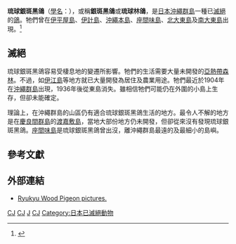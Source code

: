 {{Speciesbox
| status = EX
| status_system = iucn3.1
| status_ref = {{r|IUCN}}
| extinct = 1930年代末
| taxon = Columba jouyi
| authority = ([[Leonhard_Hess_Stejneger|Stejneger]], 1887)
| synonyms =
* ''Janthoenas jouyi''
* ''Carpophaga janthina''
}}

'''琉球銀斑黑鴿'''（[[學名|學名]]：{{lang|la|''Columba jouyi''}}），或稱'''銀斑黑鴿'''或'''琉球林鴿'''，是[[日本|日本]][[沖繩群島|沖繩群島]]一種已[[滅絕|滅絕]]的[[鴿|鴿]]。牠們曾在[[伊平屋島|伊平屋島]]、[[伊計島|伊計島]]、[[沖繩本島|沖繩本島]]、[[座間味島|座間味島]]、[[北大東島|北大東島]]及[[南大東島|南大東島]]出現。<ref>{{Cite journal en|author=Stejneger, Leonhard Hess|year=1887|title=Description of a New Species of Fruit-Pigeon (''Janthoenas jouyi'') from the Liu Kiu Islands, Japan|url=https://archive.org/details/sim_american-naturalist_1887-06_21_6/page/583|journal=Am. Nat.|volume=21|issue=6|pages=583-584}}</ref>

== 滅絕 ==
琉球銀斑黑鴿容易受棲息地的變遷所影響。牠們的生活需要大量未開發的[[亞熱帶|亞熱帶]][[森林|森林]]。不過，如[[伊江島|伊江島]]等地方就已大量開發為居住及農業用途。牠們最近於1904年在[[沖繩群島|沖繩群島]]出現，1936年後從東島消失。雖相信牠們可能仍在外圍的小島上生存，但卻未能確定。

理論上，在沖繩群島的山區仍有適合琉球銀斑黑鴿生活的地方。最令人不解的地方是在[[慶良間群島|慶良間群島]]的[[渡嘉敷島|渡嘉敷島]]，當地大部份地方仍未開發，但卻從來沒有發現琉球銀斑黑鴿。[[座間味島|座間味島]]是琉球銀斑黑鴿曾出沒，離沖繩群島最遠的及最細小的島嶼。

== 參考文獻 ==
{{reflist|refs=
<ref name=IUCN>{{IUCN2006|assessors=BirdLife International|year=2004|id=5209|title=Columba jouyi|downloaded=2006-06-29}}</ref>
}}

== 外部連結 ==
* [http://www.internationaldovesociety.com/MiscSpecies/RyukyuWoodPigeon.htm Ryukyu Wood Pigeon pictures.] {{Wayback|url=http://www.internationaldovesociety.com/MiscSpecies/RyukyuWoodPigeon.htm |date=20180430233659 }}
{{Taxonbar|from=Q714093}}

[[Category:IUCN紅色名錄絕滅物種|CJ]]
[[Category:已滅絕鳥類|CJ]]
[[Category:鴿屬|J]]
[[Category:琉球群島鳥類|CJ]]
[[Category:日本已滅絕動物|Category:日本已滅絕動物]]